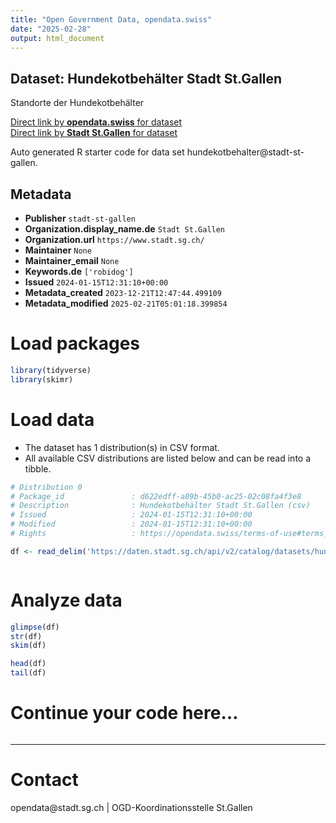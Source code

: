 ```yaml
---
title: "Open Government Data, opendata.swiss"
date: "2025-02-28"
output: html_document
---
```


## Dataset: Hundekotbehälter Stadt St.Gallen

Standorte der Hundekotbehälter

[Direct link by **opendata.swiss** for dataset](https://opendata.swiss/de/dataset/hundekotbehalter)<br>
[Direct link by **Stadt St.Gallen** for dataset](https://daten.stadt.sg.ch/explore/dataset/hundekotbehalter/)

Auto generated R starter code for data set hundekotbehalter@stadt-st-gallen.

## Metadata

- **Publisher** `stadt-st-gallen`
- **Organization.display_name.de** `Stadt St.Gallen`
- **Organization.url** `https://www.stadt.sg.ch/`
- **Maintainer** `None`
- **Maintainer_email** `None`
- **Keywords.de** `['robidog']`
- **Issued** `2024-01-15T12:31:10+00:00`
- **Metadata_created** `2023-12-21T12:47:44.499109`
- **Metadata_modified** `2025-02-21T05:01:18.399854`


# Load packages

```r

library(tidyverse)
library(skimr)

```

# Load data

-   The dataset has 1 distribution(s) in CSV format.
-   All available CSV distributions are listed below and can be read into a tibble.

```r

# Distribution 0
# Package_id               : d622edff-a89b-45b0-ac25-02c08fa4f3e8
# Description              : Hundekotbehälter Stadt St.Gallen (csv)
# Issued                   : 2024-01-15T12:31:10+00:00
# Modified                 : 2024-01-15T12:31:10+00:00
# Rights                   : https://opendata.swiss/terms-of-use#terms_by

df <- read_delim('https://daten.stadt.sg.ch/api/v2/catalog/datasets/hundekotbehalter/exports/csv?use_labels=true')



```

# Analyze data

```r

glimpse(df)
str(df)
skim(df)

head(df)
tail(df)

```

# Continue your code here...

```r

```

------------------------------------------------------------------------

# Contact

opendata@stadt.sg.ch | OGD-Koordinationsstelle St.Gallen
